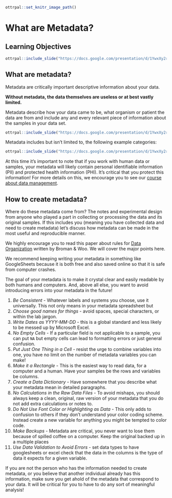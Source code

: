 
```r
ottrpal::set_knitr_image_path()
```

# What are Metadata? 

## Learning Objectives

```r
ottrpal::include_slide("https://docs.google.com/presentation/d/1YwxXy2rnUgbx_7B7ENH9wpDX-j6JpJz6lGVzOkjo0qY/edit#slide=id.g12709027cba_1_70")
```

## What are metadata?

Metadata are critically important descriptive information about your data.

**Without metadata, the data themselves are useless or at best vastly limited.**

Metadata describe how your data came to be, what organism or patient the data are from and include any and every relevant piece of information about the samples in your data set.

```r
ottrpal::include_slide("https://docs.google.com/presentation/d/1YwxXy2rnUgbx_7B7ENH9wpDX-j6JpJz6lGVzOkjo0qY/edit#slide=id.g12709027cba_1_12")
```

Metadata includes but isn't limited to, the following example categories:

```r
ottrpal::include_slide("https://docs.google.com/presentation/d/1YwxXy2rnUgbx_7B7ENH9wpDX-j6JpJz6lGVzOkjo0qY/edit#slide=id.g12709027cba_1_45")
```

<div class = "warning">
At this time it's important to note that if you work with human data or samples, your metadata will likely contain personal identifiable information (PII) and protected health information (PHI). It's critical that you protect this information! For more details on this, we encourage you to see our [course about data management](https://jhudatascience.org/Data_Management_for_Cancer_Research/data-privacy.html).
</div>


## How to create metadata?

Where do these metadata come from? The notes and experimental design from anyone who played a part in collecting or processing the data and its original samples. If this includes you (meaning you have collected data and need to create metadata) let's discuss how metadata can be made in the most useful and reproducible manner.

We highly encourage you to read this paper about rules for [Data Organization](https://www.tandfonline.com/doi/full/10.1080/00031305.2017.1375989) written by Broman & Woo. We will cover the major points here.

We recommend keeping writing your metadata in something like GoogleSheets because it is both free and also saved online so that it is safe from computer crashes.

The goal of your metadata is to make it crystal clear and easily readable by both humans and computers. And, above all else, you want to avoid introducing errors into your metadata in the future!

1. _Be Consistent_ - Whatever labels and systems you choose, use it universally. This not only means in your metadata spreadsheet but
2. _Choose good names for things_ - avoid spaces, special characters, or within the lab jargon.
3. _Write Dates as YYYY-MM-DD_ - this is a global standard and less likely to be messed up by Microsoft Excel.
4. _No Empty Cells_ - If a particular field is not applicable to a sample, you can put `NA` but empty cells can lead to formatting errors or just general confusion.
5. _Put Just One Thing in a Cell_ - resist the urge to combine variables into one, you have no limit on the number of metadata variables you can make!
6. _Make it a Rectangle_ - This is the easiest way to read data, for a computer and a human. Have your samples be the rows and variables be columns.
7. _Create a Data Dictionary_ - Have somewhere that you describe what your metadata mean in detailed paragraphs.
8. _No Calculations in the Raw Data Files_ - To avoid mishaps, you should always keep a clean, original, raw version of your metadata that you do not add extra calculations or notes to.
9. _Do Not Use Font Color or Highlighting as Data_ - This only adds to confusion to others if they don't understand your color coding scheme. Instead create a new variable for anything you might be tempted to color code.
10. _Make Backups_ - Metadata are critical, you never want to lose them because of spilled coffee on a computer. Keep the original backed up in a multiple places
11. _Use Data Validation to Avoid Errors_ - set data types to have googlesheets or excel check that the data in the columns is the type of data it expects for a given variable.


If you are not the person who has the information needed to create metadata, or you believe that another individual already has this information, make sure you get ahold of the metadata that correspond to your data. It will be critical for you to have to do any sort of meaningful analysis!
